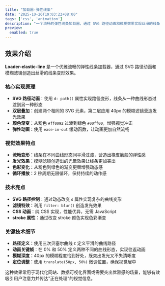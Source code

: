 ```yaml
---
title: "加载器-弹性线条"
date: "2025-10-26T19:03:22+08:00"
tags: ['css', 'animation']
description: "一个流畅的弹性线条加载器，通过 SVG 路径动画和模糊效果实现丝滑的线条变形动画"
preview:
  enabled: true
---
```


## 效果介绍

**Loader-elastic-line** 是一个优雅流畅的弹性线条加载器，通过 SVG 路径动画和模糊滤镜创造出丝滑的线条变形效果。

### 核心实现原理

- **SVG 路径动画**：使用 `d: path()` 属性实现路径变形，线条从一种曲线形态过渡到另一种形态
- **双层叠加**：创建两个相同的 SVG 元素，第二层应用 40px 的模糊滤镜营造发光效果
- **颜色渐变**：从粉色 `#ff0092` 过渡到绿色 `#00ff00`，增强视觉冲击
- **弹性动画**：使用 `ease-in-out` 缓动函数，让动画更加自然流畅

### 视觉效果特点

- **流畅变形**：线条在不同曲线形态间平滑过渡，营造出橡皮筋般的弹性感
- **发光效果**：模糊滤镜创造出的光晕效果让线条更加突出
- **色彩变化**：从粉色到绿色的渐变更替增强动态感
- **循环播放**：2 秒周期无限循环，保持持续的动作感

### 技术亮点

- **SVG 路径控制**：通过动态改变 `d` 属性实现复杂的曲线变形
- **滤镜特效**：利用 `filter: blur()` 创造发光效果
- **CSS 动画**：纯 CSS 实现，性能优异，无需 JavaScript
- **stroke 属性**：通过改变 stroke 颜色实现色彩渐变

### 关键技术细节

- **路径定义**：使用三次贝塞尔曲线 `C` 定义平滑的曲线路径
- **动画关键帧**：在 0% 和 50% 定义两种不同的曲线形态，实现往返动画
- **模糊深度**：40px 的模糊程度恰到好处，既突出发光又不失清晰度
- **定位调整**：使用 `translate(50px, 50%)` 微调位置，确保视觉居中

这种效果常用于现代化网站、数据可视化界面或需要突出优雅感的场景，能够有效吸引用户注意力并传达"正在处理"的视觉信息。


<CodeViewer postId="loader-elastic-line" />